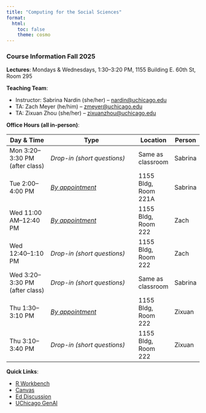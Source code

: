 ```yaml
---
title: "Computing for the Social Sciences"
format:
  html:
    toc: false
    theme: cosmo
---
```


### Course Information Fall 2025

<div class="my-4"></div>

**Lectures**: Mondays & Wednesdays, 1:30–3:20 PM, 1155 Building E. 60th St, Room 295 

<div class="my-4"></div>

**Teaching Team**:  

- Instructor: Sabrina Nardin (she/her) – [nardin@uchicago.edu](mailto:nardin@uchicago.edu)  
- TA: Zach Meyer (he/him) – [zmeyer@uchicago.edu](mailto:zmeyer@uchicago.edu)
- TA: Zixuan Zhou (she/her) – [zixuanzhou@uchicago.edu](mailto:zixuanzhou@uchicago.edu)

<div class="my-4"></div>

**Office Hours (all in-person)**:

| Day & Time                     | Type                                                                 | Location              | Person |
|--------------------------------|----------------------------------------------------------------------|-----------------------|------------|
| Mon 3:20–3:30 PM (after class) | *Drop-in (short questions)*                                          | Same as classroom     | Sabrina    |
| Tue 2:00–4:00 PM               | [*By appointment*](https://calendar.app.google/xtDH9Pnf8yJtP9jg6)    | 1155 Bldg, Room 221A  | Sabrina    |
| Wed 11:00 AM–12:40 PM          | [*By appointment*](https://calendar.app.google/sXeZq7QVB349yMiJ7)    | 1155 Bldg, Room 222   | Zach       |
| Wed 12:40–1:10 PM              | *Drop-in (short questions)*                                          | 1155 Bldg, Room 222   | Zach       |
| Wed 3:20–3:30 PM (after class) | *Drop-in (short questions)*                                          | Same as classroom     | Sabrina    |
| Thu 1:30–3:10 PM               | [*By appointment*](https://calendar.app.google/Gt8Bci5Ciw7n1uEA8)    | 1155 Bldg, Room 222   | Zixuan     |
| Thu 3:10–3:40 PM               | *Drop-in (short questions)*                                          | 1155 Bldg, Room 222   | Zixuan     |

<div class="my-4"></div>

**Quick Links**:  

- [R Workbench](https://macss-r.uchicago.edu/)  
- [Canvas](https://canvas.uchicago.edu/courses/66343)  
- [Ed Discussion](https://edstem.org/us/courses/86758/discussion)
- [UChicago GenAI](https://genai.uchicago.edu/en)


